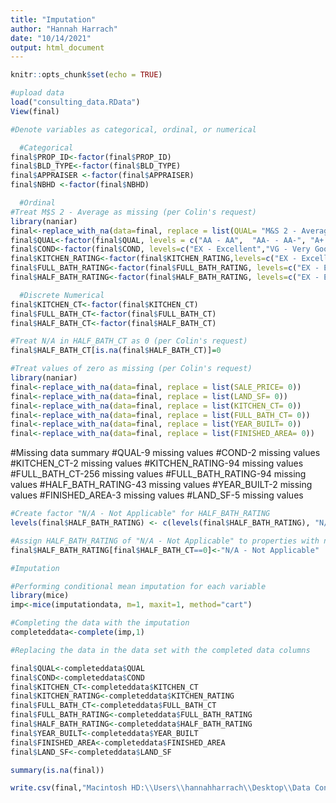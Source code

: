 ---
title: "Imputation"
author: "Hannah Harrach"
date: "10/14/2021"
output: html_document
---

```{r setup, include=FALSE}
knitr::opts_chunk$set(echo = TRUE)
```

```{r}
#upload data
load("consulting_data.RData")
View(final)
```

```{r}
#Denote variables as categorical, ordinal, or numerical

  #Categorical
final$PROP_ID<-factor(final$PROP_ID)
final$BLD_TYPE<-factor(final$BLD_TYPE)
final$APPRAISER <-factor(final$APPRAISER)
final$NBHD <-factor(final$NBHD)

  #Ordinal 
#Treat M$S 2 - Average as missing (per Colin's request)
library(naniar)
final<-replace_with_na(data=final, replace = list(QUAL= "M&S 2 - Average"))
final$QUAL<-factor(final$QUAL, levels = c("AA - AA",  "AA- - AA-", "A+ - A+","A - A", "A- - A-","B+ - B+","B - B", "B- - B-" , "C+ - C+", "C - C", "C- - C-" , "D+ - D+", "D - D" ,"D- - D-", "E+ - E+", "E - E", "E- - E-"))
final$COND<-factor(final$COND, levels=c("EX - Excellent","VG - Very Good","GD - Good","AV - Average","FR - Fair","PR - Poor", "VP - Very Poor","UN - Unsound"))
final$KITCHEN_RATING<-factor(final$KITCHEN_RATING,levels=c("EX - Excellent","VG - Very Good","GD - Good","AV - Average","FR - Fair","PR - Poor", "VP - Very Poor","UN - Unsound"))
final$FULL_BATH_RATING<-factor(final$FULL_BATH_RATING, levels=c("EX - Excellent","VG - Very Good","GD - Good","AV - Average","FR - Fair","PR - Poor", "VP - Very Poor","UN - Unsound"))
final$HALF_BATH_RATING<-factor(final$HALF_BATH_RATING, levels=c("EX - Excellent","VG - Very Good","GD - Good","AV - Average","FR - Fair","PR - Poor", "VP - Very Poor","UN - Unsound"))

  #Discrete Numerical
final$KITCHEN_CT<-factor(final$KITCHEN_CT)
final$FULL_BATH_CT<-factor(final$FULL_BATH_CT)
final$HALF_BATH_CT<-factor(final$HALF_BATH_CT)
```

```{r}
#Treat N/A in HALF_BATH_CT as 0 (per Colin's request)
final$HALF_BATH_CT[is.na(final$HALF_BATH_CT)]=0

#Treat values of zero as missing (per Colin's request)
library(naniar)
final<-replace_with_na(data=final, replace = list(SALE_PRICE= 0))
final<-replace_with_na(data=final, replace = list(LAND_SF= 0))
final<-replace_with_na(data=final, replace = list(KITCHEN_CT= 0))
final<-replace_with_na(data=final, replace = list(FULL_BATH_CT= 0))
final<-replace_with_na(data=final, replace = list(YEAR_BUILT= 0))
final<-replace_with_na(data=final, replace = list(FINISHED_AREA= 0))
```
 
#Missing data summary 
  #QUAL-9 missing values
  #COND-2 missing values
  #KITCHEN_CT-2 missing values
  #KITCHEN_RATING-94 missing values
  #FULL_BATH_CT-256 missing values
  #FULL_BATH_RATING-94 missing values
  #HALF_BATH_RATING-43 missing values
  #YEAR_BUILT-2 missing values
  #FINISHED_AREA-3 missing values
  #LAND_SF-5 missing values 

```{r}
#Create factor "N/A - Not Applicable" for HALF_BATH_RATING
levels(final$HALF_BATH_RATING) <- c(levels(final$HALF_BATH_RATING), "N/A - Not Applicable")

#Assign HALF_BATH_RATING of "N/A - Not Applicable" to properties with no half baths 
final$HALF_BATH_RATING[final$HALF_BATH_CT==0]<-"N/A - Not Applicable"
``` 

```{r}
#Imputation

#Performing conditional mean imputation for each variable
library(mice)
imp<-mice(imputationdata, m=1, maxit=1, method="cart")
```

```{r}
#Completing the data with the imputation
completeddata<-complete(imp,1)
```

```{r}
#Replacing the data in the data set with the completed data columns 

final$QUAL<-completeddata$QUAL
final$COND<-completeddata$COND
final$KITCHEN_CT<-completeddata$KITCHEN_CT
final$KITCHEN_RATING<-completeddata$KITCHEN_RATING
final$FULL_BATH_CT<-completeddata$FULL_BATH_CT
final$FULL_BATH_RATING<-completeddata$FULL_BATH_RATING
final$HALF_BATH_RATING<-completeddata$HALF_BATH_RATING
final$YEAR_BUILT<-completeddata$YEAR_BUILT
final$FINISHED_AREA<-completeddata$FINISHED_AREA
final$LAND_SF<-completeddata$LAND_SF

summary(is.na(final))
``` 

```{r}
write.csv(final,"Macintosh HD:\\Users\\hannahharrach\\Desktop\\Data Consulting\\Group Project\\Data and Data Dictionary\\imputeddata.csv", row.names = FALSE)
```
